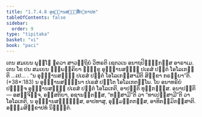 ```yaml
---
title: "1.7.4.8 ອຸຊ຺ຌານສຎ຺ຎີສິກ຺ຂາປທ"
tableOfContents: false
sidebar:
  order: 9
type: "tipitaka"
basket: "vi"
book: "paci"
---
```



<DynamicBreadcrumb />

<Division number="614" book="paci">

<Paragraph number="1874" book="paci">
ເຕນ ສມເຍນ ພຸທ຺ໂຘ ຠຄວາ ສາວຕ຺ຖິຍໍ ວິຫຣຕິ ເຊຕວເນ ອນາຖປິຓ຺ຑິກສ຺ສ ອາຣາເມ. ເຕນ ໂຂ ປນ ສມເຍນ ຉພ຺ພຄ຺ຄິຍາ ຠິກ຺ຂູ ອຸຊ຺ຌານສຎ຺ຎີ ປເຣສໍ ປຕ຺ຕໍ ໂອໂລເກນ຺ຕິ …ເປ… .
</Paragraph>

<Paragraph number="1875" book="paci">
<Emphasis>“ນ ອຸຊ຺ຌານສຎ຺ຎີ ປເຣສໍ ປຕ຺ຕໍ ໂອໂລເກສ຺ສາມີຕິ ສິກ຺ຂາ ກຣຓີຍາ”</Emphasis>ຕິ. (*38*:<Emphasis>183</Emphasis>)
</Paragraph>

<Paragraph number="1876" book="paci">
ນ ອຸຊ຺ຌານສຎ຺ຎິນາ ປເຣສໍ ປຕ຺ໂຕ ໂອໂລເກຕພ຺ໂພ. ໂຍ ອນາທຣິຍໍ ປຏິຈ຺ຈ ອຸຊ຺ຌານສຎ຺ຎີ ປເຣສໍ ປຕ຺ຕໍ ໂອໂລເກຕິ, ອາປຕ຺ຕິ ທຸກ຺ກຏສ຺ສ.
</Paragraph>

<Paragraph number="1877" book="paci">
ອນາປຕ຺ຕິ— ອສຎ຺ຈິຈ຺ຈ, ອສ຺ສຕິຍາ, ອຊານນ຺ຕສ຺ສ, “ທສ຺ສາມີ”ຕິ ວາ “ທາເປສ຺ສາມີ”ຕິ ວາ ໂອໂລເກຕິ, ນ ອຸຊ຺ຌານສຎ຺ຎິສ຺ສ, ອາປທາສຸ, ອຸມ຺ມຕ຺ຕກສ຺ສ, ອາທິກມ຺ມິກສ຺ສາຕິ.

</Paragraph>
</Division>

<Paragraph number="1878" type="center" book="paci">
ອຏ຺ຐມສິກ຺ຂາປທໍ ນິຏ຺ຐິຕໍ.
</Paragraph>